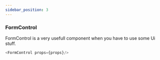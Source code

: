 ```yaml
---
sidebar_position: 3
---
```


### FormControl 
FormControl is a very usefull component when you have to use some Ui stuff.


```js title="sidebars.js"
<FormControl props={props}/>
```
